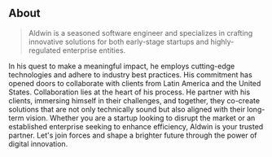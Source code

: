 ## About

> Aldwin is a seasoned software engineer and specializes in crafting innovative solutions for both early-stage startups and highly-regulated enterprise entities.

In his quest to make a meaningful impact, he employs cutting-edge technologies and adhere to industry best practices. 
His commitment has opened doors to collaborate with clients from Latin America and the United States.
Collaboration lies at the heart of his process. He partner with his clients, immersing himself in their challenges, and together, they co-create solutions that are not only technically sound but also aligned with their long-term vision.
Whether you are a startup looking to disrupt the market or an established enterprise seeking to enhance efficiency, Aldwin is your trusted partner. Let's join forces and shape a brighter future through the power of digital innovation.